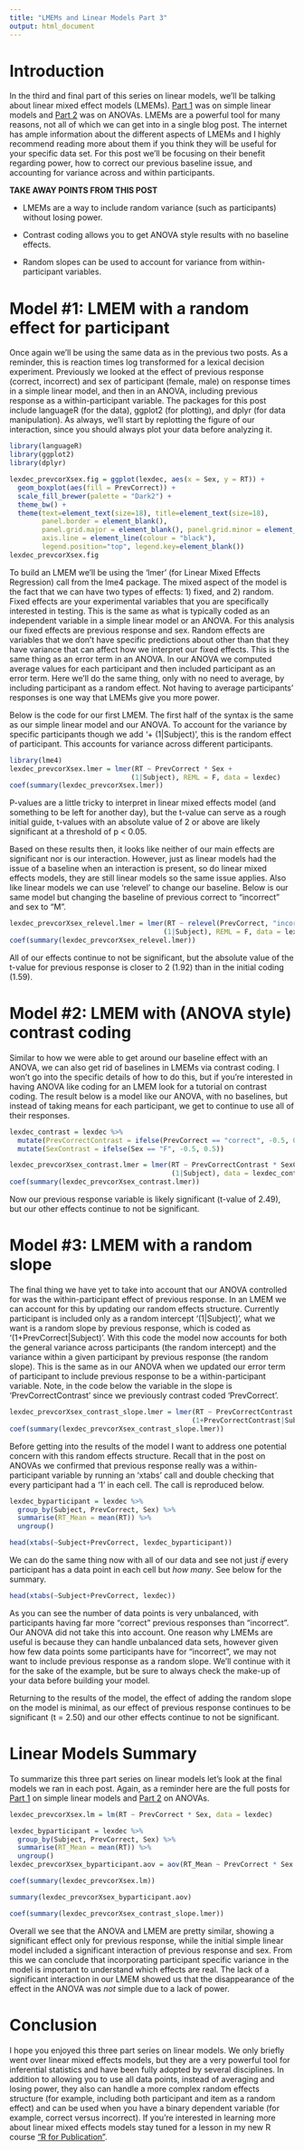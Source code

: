```yaml
---
title: "LMEMs and Linear Models Part 3"
output: html_document
---
```


# Introduction

In the third and final part of this series on linear models, we'll be talking about linear mixed effect models (LMEMs). [Part 1](http://pagepiccinini.com/2016/01/08/introduction-and-linear-models-part-1/) was on simple linear models and [Part 2](http://pagepiccinini.com/2016/01/29/anovas-and-linear-models-part-2/) was on ANOVAs. LMEMs are a powerful tool for many reasons, not all of which we can get into in a single blog post. The internet has ample information about the different aspects of LMEMs and I highly recommend reading more about them if you think they will be useful for your specific data set. For this post we'll be focusing on their benefit regarding power, how to correct our previous baseline issue, and accounting for variance across and within participants. 

**TAKE AWAY POINTS FROM THIS POST**

* LMEMs are a way to include random variance (such as participants) without losing power.

* Contrast coding allows you to get ANOVA style results with no baseline effects.

* Random slopes can be used to account for variance from within-participant variables.


# Model #1: LMEM with a random effect for participant

Once again we'll be using the same data as in the previous two posts. As a reminder, this is reaction times log transformed for a lexical decision experiment. Previously we looked at the effect of previous response (correct, incorrect) and sex of participant (female, male) on response times in a simple linear model, and then in an ANOVA, including previous response as a within-participant variable. The packages for this post include languageR (for the data), ggplot2 (for plotting), and dplyr (for data manipulation). As always, we'll start by replotting the figure of our interaction, since you should always plot your data before analyzing it.

```r
library(languageR)
library(ggplot2)
library(dplyr)
```

```r
lexdec_prevcorXsex.fig = ggplot(lexdec, aes(x = Sex, y = RT)) +
  geom_boxplot(aes(fill = PrevCorrect)) +
  scale_fill_brewer(palette = "Dark2") +
  theme_bw() +
  theme(text=element_text(size=18), title=element_text(size=18),
        panel.border = element_blank(),
        panel.grid.major = element_blank(), panel.grid.minor = element_blank(),
        axis.line = element_line(colour = "black"),
        legend.position="top", legend.key=element_blank())
lexdec_prevcorXsex.fig
```

To build an LMEM we'll be using the 'lmer' (for Linear Mixed Effects Regression) call from the lme4 package. The mixed aspect of the model is the fact that we can have two types of effects: 1) fixed, and 2) random. Fixed effects are your experimental variables that you are specifically interested in testing. This is the same as what is typically coded as an independent variable in a simple linear model or an ANOVA. For this analysis our fixed effects are previous response and sex. Random effects are variables that we don't have specific predictions about other than that they have variance that can affect how we interpret our fixed effects. This is the same thing as an error term in an ANOVA. In our ANOVA we computed average values for each participant and then included participant as an error term. Here we'll do the same thing, only with no need to average, by including participant as a random effect. Not having to average participants' responses is one way that LMEMs give you more power.

Below is the code for our first LMEM. The first half of the syntax is the same as our simple linear model and our ANOVA. To account for the variance by specific participants though we add '+ (1|Subject)', this is the random effect of participant. This accounts for variance across different participants. 

```r
library(lme4)
lexdec_prevcorXsex.lmer = lmer(RT ~ PrevCorrect * Sex +
                              (1|Subject), REML = F, data = lexdec)
coef(summary(lexdec_prevcorXsex.lmer))
```

P-values are a little tricky to interpret in linear mixed effects model (and something to be left for another day), but the t-value can serve as a rough initial guide, t-values with an absolute value of 2 or above are likely significant at a threshold of p < 0.05.

Based on these results then, it looks like neither of our main effects are significant nor is our interaction. However, just as linear models had the issue of a baseline when an interaction is present, so do linear mixed effects models, they are still linear models so the same issue applies. Also like linear models we can use 'relevel' to change our baseline. Below is our same model but changing the baseline of previous correct to "incorrect" and sex to "M".

```r
lexdec_prevcorXsex_relevel.lmer = lmer(RT ~ relevel(PrevCorrect, "incorrect") * relevel(Sex, "M") +
                                      (1|Subject), REML = F, data = lexdec)
coef(summary(lexdec_prevcorXsex_relevel.lmer))
```

All of our effects continue to not be significant, but the absolute value of the t-value for previous response is closer to 2 (1.92) than in the initial coding (1.59).


# Model #2: LMEM with (ANOVA style) contrast coding

Similar to how we were able to get around our baseline effect with an ANOVA, we can also get rid of baselines in LMEMs via contrast coding. I won't go into the specific details of how to do this, but if you're interested in having ANOVA like coding for an LMEM look for a tutorial on contrast coding. The result below is a model like our ANOVA, with no baselines, but instead of taking means for each participant, we get to continue to use all of their responses.

```r
lexdec_contrast = lexdec %>%
  mutate(PrevCorrectContrast = ifelse(PrevCorrect == "correct", -0.5, 0.5)) %>%
  mutate(SexContrast = ifelse(Sex == "F", -0.5, 0.5))
```

```r
lexdec_prevcorXsex_contrast.lmer = lmer(RT ~ PrevCorrectContrast * SexContrast +
                                        (1|Subject), data = lexdec_contrast)
coef(summary(lexdec_prevcorXsex_contrast.lmer))
```

Now our previous response variable is likely significant (t-value of 2.49), but our other effects continue to not be significant.


# Model #3: LMEM with a random slope

The final thing we have yet to take into account that our ANOVA controlled for was the within-participant effect of previous response. In an LMEM we can account for this by updating our random effects structure. Currently participant is included only as a random intercept '(1|Subject)', what we want is a random slope by previous response, which is coded as '(1+PrevCorrect|Subject)'. With this code the model now accounts for both the general variance across participants (the random intercept) and the variance within a given participant by previous response (the random slope). This is the same as in our ANOVA when we updated our error term of participant to include previous response to be a within-participant variable. Note, in the code below the variable in the slope is 'PrevCorrectContrast' since we previously contrast coded 'PrevCorrect'.

```r
lexdec_prevcorXsex_contrast_slope.lmer = lmer(RT ~ PrevCorrectContrast * SexContrast +
                                             (1+PrevCorrectContrast|Subject), REML = F, data = lexdec_contrast)
coef(summary(lexdec_prevcorXsex_contrast_slope.lmer))
```

Before getting into the results of the model I want to address one potential concern with this random effects structure. Recall that in the post on ANOVAs we confirmed that previous response really was a within-participant variable by running an 'xtabs' call and double checking that every participant had a '1' in each cell. The call is reproduced below.

```r
lexdec_byparticipant = lexdec %>%
  group_by(Subject, PrevCorrect, Sex) %>%
  summarise(RT_Mean = mean(RT)) %>%
  ungroup()
```

```r
head(xtabs(~Subject+PrevCorrect, lexdec_byparticipant))
```

We can do the same thing now with all of our data and see not just *if* every participant has a data point in each cell but *how many*. See below for the summary.

```r
head(xtabs(~Subject+PrevCorrect, lexdec))
```

As you can see the number of data points is very unbalanced, with participants having far more "correct" previous responses than "incorrect". Our ANOVA did not take this into account. One reason why LMEMs are useful is because they can handle unbalanced data sets, however given how few data points some participants have for "incorrect", we may not want to include previous response as a random slope. We'll continue with it for the sake of the example, but be sure to always check the make-up of your data before building your model.

Returning to the results of the model, the effect of adding the random slope on the model is minimal, as our effect of previous response continues to be significant (t = 2.50) and our other effects continue to not be significant.


# Linear Models Summary

To summarize this three part series on linear models let's look at the final models we ran in each post. Again, as a reminder here are the full posts for [Part 1](http://pagepiccinini.com/2016/01/08/introduction-and-linear-models-part-1/) on simple linear models and [Part 2](http://pagepiccinini.com/2016/01/29/anovas-and-linear-models-part-2/) on ANOVAs.

```r
lexdec_prevcorXsex.lm = lm(RT ~ PrevCorrect * Sex, data = lexdec)

lexdec_byparticipant = lexdec %>%
  group_by(Subject, PrevCorrect, Sex) %>%
  summarise(RT_Mean = mean(RT)) %>%
  ungroup()
lexdec_prevcorXsex_byparticipant.aov = aov(RT_Mean ~ PrevCorrect * Sex + Error(Subject/PrevCorrect), data = lexdec_byparticipant)
```


```r
coef(summary(lexdec_prevcorXsex.lm))
```

```r
summary(lexdec_prevcorXsex_byparticipant.aov)
```


```r
coef(summary(lexdec_prevcorXsex_contrast_slope.lmer))
```

Overall we see that the ANOVA and LMEM are pretty similar, showing a significant effect only for previous response, while the initial simple linear model included a significant interaction of previous response and sex. From this we can conclude that incorporating participant specific variance in the model is important to understand which effects are real. The lack of a significant interaction in our LMEM showed us that the disappearance of the effect in the ANOVA was *not* simple due to a lack of power.


# Conclusion

I hope you enjoyed this three part series on linear models. We only briefly went over linear mixed effects models, but they are a very powerful tool for inferential statistics and have been fully adopted by several disciplines. In addition to allowing you to use all data points, instead of averaging and losing power, they also can handle a more complex random effects structure (for example, including both participant and item as a random effect) and can be used when you have a binary dependent variable (for example, correct versus incorrect). If you're interested in learning more about linear mixed effects models stay tuned for a lesson in my new R course ["R for Publication"](http://pagepiccinini.com/r-course/).